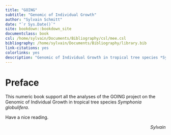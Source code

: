 ```yaml
--- 
title: "GOING"
subtitle: "Genomic of Individual Growth"
author: "Sylvain Schmitt"
date: "`r Sys.Date()`"
site: bookdown::bookdown_site
documentclass: book
csl: /home/sylvain/Documents/Bibliography/csl/mee.csl
bibliography: /home/sylvain/Documents/Bibliography/library.bib
link-citations: yes
colorlinks: yes
description: "Genomic of Individual Growth in tropical tree species *Symphonia globulifera*."
---
```



# Preface {-}

This numeric book support all the analyses of the GOING project on the Genomic of Individual Growth in tropical tree species *Symphonia globulifera*.


Have a nice reading.

<div align="right">  *Sylvain*
